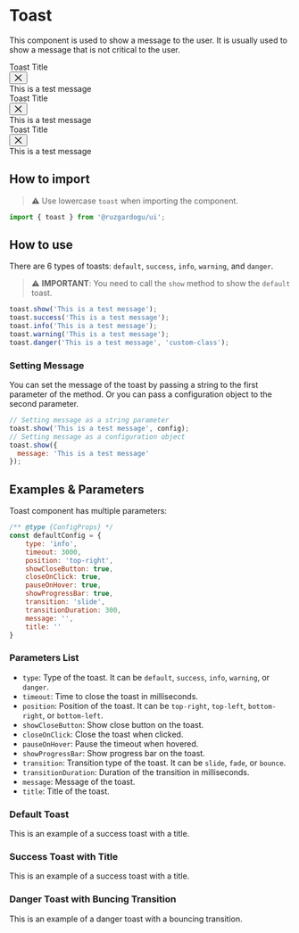 

<Meta of={ToastStories} />

# Toast
This component is used to show a message to the user. It is usually used to show a message that is not critical to the user.

<div style={{
    display: 'flex',
    gap: '0.2rem'
}}>

<div class="toast-container story" style={{ width: '30%' }}>
  <div class="toast toast--default toast--transition-slide show">
    <div class="toast--header">
      <div class="toast--title">Toast Title</div>
      <button class="toast--close-button">
        <svg width="16px" height="16px" viewBox="0 0 24 24" fill="none" xmlns="http://www.w3.org/2000/svg">
          <g id="SVGRepo_bgCarrier" stroke-width="0"></g>
          <g id="SVGRepo_tracerCarrier" stroke-linecap="round" stroke-linejoin="round"></g>
          <g id="SVGRepo_iconCarrier">
            <path d="M4 4L20 20M20 4L4 20" stroke="currentColor" stroke-width="2" stroke-linecap="round" stroke-linejoin="round"></path>
          </g>
        </svg>
      </button>
    </div>
    <div class="toast--body">
      <div class="toast--message">This is a test message</div>
    </div>
  </div>
</div>
<div class="toast-container story"  style={{ width: '30%' }}>
  <div class="toast toast--success toast--transition-slide show">
    <div class="toast--header">
      <div class="toast--title">Toast Title</div>
      <button class="toast--close-button">
        <svg width="16px" height="16px" viewBox="0 0 24 24" fill="none" xmlns="http://www.w3.org/2000/svg">
          <g id="SVGRepo_bgCarrier" stroke-width="0"></g>
          <g id="SVGRepo_tracerCarrier" stroke-linecap="round" stroke-linejoin="round"></g>
          <g id="SVGRepo_iconCarrier">
            <path d="M4 4L20 20M20 4L4 20" stroke="currentColor" stroke-width="2" stroke-linecap="round" stroke-linejoin="round"></path>
          </g>
        </svg>
      </button>
    </div>
    <div class="toast--body">
      <div class="toast--message">This is a test message</div>
    </div>
  </div>
</div>

<div class="toast-container story"  style={{ width: '30%' }}>
  <div class="toast toast--info toast--transition-slide show">
    <div class="toast--header">
      <div class="toast--title">Toast Title</div>
      <button class="toast--close-button">
        <svg width="16px" height="16px" viewBox="0 0 24 24" fill="none" xmlns="http://www.w3.org/2000/svg">
          <g id="SVGRepo_bgCarrier" stroke-width="0"></g>
          <g id="SVGRepo_tracerCarrier" stroke-linecap="round" stroke-linejoin="round"></g>
          <g id="SVGRepo_iconCarrier">
            <path d="M4 4L20 20M20 4L4 20" stroke="currentColor" stroke-width="2" stroke-linecap="round" stroke-linejoin="round"></path>
          </g>
        </svg>
      </button>
    </div>
    <div class="toast--body">
      <div class="toast--message">This is a test message</div>
    </div>
  </div>
</div>

</div>

## How to import
> ⚠️ Use lowercase `toast` when importing the component.

```js
import { toast } from '@ruzgardogu/ui';
```

## How to use
There are 6 types of toasts: `default`, `success`, `info`, `warning`, and `danger`.
> ⚠️ **IMPORTANT**: You need to call the `show` method to show the `default` toast.


```js
toast.show('This is a test message');
toast.success('This is a test message');
toast.info('This is a test message');
toast.warning('This is a test message');
toast.danger('This is a test message', 'custom-class');
```

### Setting Message
You can set the message of the toast by passing a string to the first parameter of the method. Or you can pass a configuration object to the second parameter.

```js
// Setting message as a string parameter
toast.show('This is a test message', config);
// Setting message as a configuration object
toast.show({
  message: 'This is a test message'
});
```

## Examples & Parameters
Toast component has multiple parameters:

```js
/** @type {ConfigProps} */
const defaultConfig = {
    type: 'info',
    timeout: 3000,
    position: 'top-right',
    showCloseButton: true,
    closeOnClick: true,
    pauseOnHover: true,
    showProgressBar: true,
    transition: 'slide',
    transitionDuration: 300,
    message: '',
    title: ''
}
```

### Parameters List
- `type`: Type of the toast. It can be `default`, `success`, `info`, `warning`, or `danger`.
- `timeout`: Time to close the toast in milliseconds.
- `position`: Position of the toast. It can be `top-right`, `top-left`, `bottom-right`, or `bottom-left`.
- `showCloseButton`: Show close button on the toast.
- `closeOnClick`: Close the toast when clicked.
- `pauseOnHover`: Pause the timeout when hovered.
- `showProgressBar`: Show progress bar on the toast.
- `transition`: Transition type of the toast. It can be `slide`, `fade`, or `bounce`.
- `transitionDuration`: Duration of the transition in milliseconds.
- `message`: Message of the toast.
- `title`: Title of the toast.

### Default Toast
This is an example of a success toast with a title.
<Canvas of={ToastStories.Default} />
<Controls of={ToastStories.Default} />

### Success Toast with Title
This is an example of a success toast with a title.
<Canvas of={ToastStories.SuccessToastWithTitle} />

### Danger Toast with Buncing Transition
This is an example of a danger toast with a bouncing transition.
<Canvas of={ToastStories.BouncingDangerToast} />
